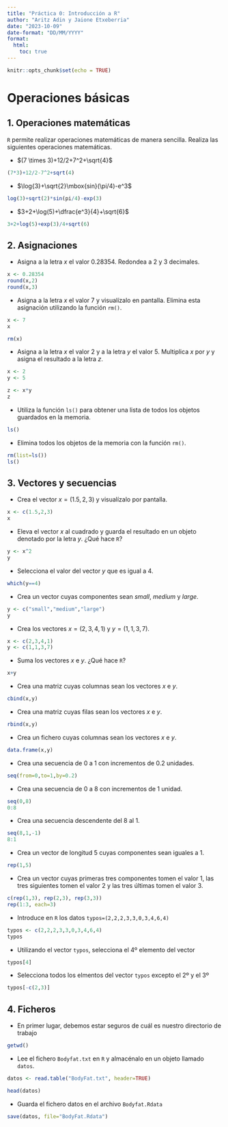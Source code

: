 ---
title: "Práctica 0: Introducción a R"
author: "Aritz Adin y Jaione Etxeberria"
date: "2023-10-09"
date-format: "DD/MM/YYYY"
format:
  html:
    toc: true
---

```{r setup, include=FALSE}
knitr::opts_chunk$set(echo = TRUE)  
```

# Operaciones básicas

## 1. Operaciones matemáticas

`R` permite realizar operaciones matemáticas de manera sencilla. Realiza las siguientes operaciones matemáticas.

-   $(7 \times 3)+12/2+7^2+\sqrt{4}$

```{r include=FALSE}
(7*3)+12/2-7^2+sqrt(4)
```

-   $\log{3}+\sqrt{2}\mbox{sin}(\pi/4)-e^3$

```{r include=FALSE}
log(3)+sqrt(2)*sin(pi/4)-exp(3)
```

-   $3+2+\log(5)+\dfrac{e^3}{4}+\sqrt{6}$

```{r include=FALSE}
3+2+log(5)+exp(3)/4+sqrt(6)
```

## 2. Asignaciones

-   Asigna a la letra $x$ el valor 0.28354. Redondea a 2 y 3 decimales.

```{r include=FALSE}
x <- 0.28354
round(x,2)
round(x,3)
```

-   Asigna a la letra $x$ el valor 7 y visualízalo en pantalla. Elimina esta asignación utilizando la función `rm()`.

```{r include=FALSE}
x <- 7
x

rm(x)
```

-   Asigna a la letra $x$ el valor 2 y a la letra $y$ el valor 5. Multiplica $x$ por $y$ y asigna el resultado a la letra $z$.

```{r include=FALSE}
x <- 2
y <- 5

z <- x*y
z
```

-   Utiliza la función `ls()` para obtener una lista de todos los objetos guardados en la memoria.

```{r include=FALSE}
ls()
```

-   Elimina todos los objetos de la memoria con la función `rm()`.

```{r include=FALSE}
rm(list=ls())
ls()
```

## 3. Vectores y secuencias

-   Crea el vector $x=(1.5,2,3)$ y visualízalo por pantalla.

```{r include=FALSE}
x <- c(1.5,2,3)
x
```

-   Eleva el vector $x$ al cuadrado y guarda el resultado en un objeto denotado por la letra $y$. ¿Qué hace `R`?

```{r include=FALSE}
y <- x^2
y
```

-   Selecciona el valor del vector $y$ que es igual a 4.

```{r include=FALSE}
which(y==4)
```

-   Crea un vector cuyas componentes sean *small*, *medium* y *large*.

```{r include=FALSE}
y <- c("small","medium","large")
y
```

-   Crea los vectores $x=(2,3,4,1)$ y $y=(1,1,3,7)$.

```{r include=FALSE}
x <- c(2,3,4,1)
y <- c(1,1,3,7)
```

-   Suma los vectores $x$ e $y$. ¿Qué hace `R`?

```{r include=FALSE}
x+y
```

-   Crea una matriz cuyas columnas sean los vectores $x$ e $y$.

```{r include=FALSE}
cbind(x,y)
```

-   Crea una matriz cuyas filas sean los vectores $x$ e $y$.

```{r include=FALSE}
rbind(x,y)
```

-   Crea un fichero cuyas columnas sean los vectores $x$ e $y$.

```{r include=FALSE}
data.frame(x,y)
```

-   Crea una secuencia de 0 a 1 con incrementos de 0.2 unidades.

```{r include=FALSE}
seq(from=0,to=1,by=0.2)
```

-   Crea una secuencia de 0 a 8 con incrementos de 1 unidad.

```{r include=FALSE}
seq(0,8)
0:8
```

-   Crea una secuencia descendente del 8 al 1.

```{r include=FALSE}
seq(8,1,-1)
8:1
```

-   Crea un vector de longitud 5 cuyas componentes sean iguales a 1.

```{r include=FALSE}
rep(1,5)
```

-   Crea un vector cuyas primeras tres componentes tomen el valor 1, las tres siguientes tomen el valor 2 y las tres últimas tomen el valor 3.

```{r include=FALSE}
c(rep(1,3), rep(2,3), rep(3,3))
rep(1:3, each=3)
```

-   Introduce en `R` los datos `typos=(2,2,2,3,3,0,3,4,6,4)`

```{r include=FALSE}
typos <- c(2,2,2,3,3,0,3,4,6,4)
typos
```

-   Utilizando el vector `typos`, selecciona el 4º elemento del vector

```{r include=FALSE}
typos[4]
```

-   Selecciona todos los elmentos del vector `typos` excepto el 2º y el 3º

```{r include=FALSE}
typos[-c(2,3)]
```

## 4. Ficheros

-   En primer lugar, debemos estar seguros de cuál es nuestro directorio de trabajo

```{r eval=FALSE, include=TRUE}
getwd()
```

-   Lee el fichero `Bodyfat.txt` en `R` y almacénalo en un objeto llamado `datos`.

```{r eval=FALSE, include=TRUE}
datos <- read.table("BodyFat.txt", header=TRUE)

head(datos)
```

-   Guarda el fichero datos en el archivo `Bodyfat.Rdata`

```{r eval=FALSE, include=TRUE}
save(datos, file="BodyFat.Rdata")
```
